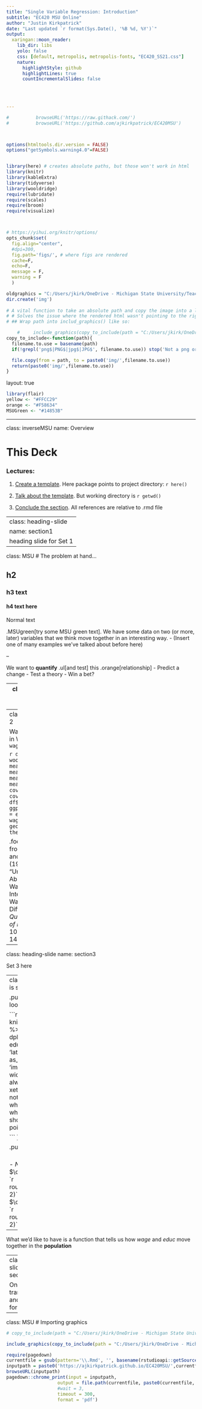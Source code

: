 ```yaml
---
title: "Single Variable Regression: Introduction"
subtitle: "EC420 MSU Online"
author: "Justin Kirkpatrick"
date: "Last updated `r format(Sys.Date(), '%B %d, %Y')`"
output:
  xaringan::moon_reader:
    lib_dir: libs
    yolo: false
    css: [default, metropolis, metropolis-fonts, "EC420_SS21.css"]
    nature:
      highlightStyle: github
      highlightLines: true
      countIncrementalSlides: false
   
                
      

---
```

```r

#          browseURL('https://raw.githack.com/')
#          browseURL('https://github.com/ajkirkpatrick/EC420MSU')



options(htmltools.dir.version = FALSE)
options("getSymbols.warning4.0"=FALSE)


library(here) # creates absolute paths, but those won't work in html
library(knitr)
library(kableExtra)
library(tidyverse)
library(wooldridge)
require(lubridate)
require(scales)
require(broom)
require(visualize)



# https://yihui.org/knitr/options/
opts_chunk$set(
  fig.align="center",
  #dpi=300, 
  fig.path='figs/', # where figs are rendered
  cache=F,
  echo=F,
  message = F,
  warning = F
  )

oldgraphics = "C:/Users/jkirk/OneDrive - Michigan State University/Teaching/EC420MSU/graphics"
dir.create('img')
  
# A vital function to take an absolute path and copy the image into a local img folder.
# # Solves the issue where the rendered html wasn't pointing to the right things. 
# ## Wrap path into includ_graphics() like so:

    #     include_graphics(copy_to_include(path = "C:/Users/jkirk/OneDrive - Michigan State University/Teaching/EC420online/img/MMfig43a.png"))
copy_to_include<-function(path){
  filename.to.use = basename(path)
  if(!grepl('png$|PNG$|jpg$|JPG$', filename.to.use)) stop('Not a png or jpg')

  file.copy(from = path, to = paste0('img/',filename.to.use))
  return(paste0('img/',filename.to.use))
}

```

layout: true

<div class="msu-header"></div>  


<div style = "position:fixed; visibility: hidden">
$$\require{color}\definecolor{yellow}{rgb}{1, 0.8, 0.16078431372549}$$
$$\require{color}\definecolor{orange}{rgb}{0.96078431372549, 0.525490196078431, 0.203921568627451}$$
$$\require{color}\definecolor{MSUgreen}{rgb}{0.0784313725490196, 0.52156862745098, 0.231372549019608}$$
</div>

<script type="text/x-mathjax-config">
MathJax.Hub.Config({
  TeX: {
    Macros: {
      yellow: ["{\\color{yellow}{#1}}", 1],
      orange: ["{\\color{orange}{#1}}", 1],
      MSUgreen: ["{\\color{MSUgreen}{#1}}", 1]
    },
    loader: {load: ['[tex]/color']},
    tex: {packages: {'[+]': ['color']}}
  }
});
</script>

<style>
.yellow {color: #FFCC29;}
.orange {color: #F58634;}
.MSUGreen {color: #14853B;}
</style>


```r
library(flair)
yellow <- "#FFCC29"
orange <- "#F58634"
MSUGreen <- "#14853B"
```
---

class: inverseMSU
name: Overview

# This Deck  

### __Lectures:__
1. [Create a template](#section1). Here package points to project directory: `r here()`

2. [Talk about the template](#section2). But working directory is `r getwd()`

3. [Conclude the section](#section3). All references are relative to .rmd file

---
class: heading-slide
name: section1
heading slide for Set 1
---

class: MSU
# The problem at hand...

## h2

### h3 text

#### h4 text here

Normal text

.MSUgreen[try some MSU green text]. We have some data on two (or more, later) variables that we think move together in an interesting way.
- (Insert one of many examples we've talked about before here)

--

We want to **quantify** .ul[and test] this .orange[relationship]
- Predict a change
- Test a theory
- Win a bet?


---
class: heading-slide
name: section2

heading slide set2

### .orange[heading slide text h3]
---
class: MSU
# Set 2

Wage data used in Wooldridge `wage2`

```r
df = wooldridge::wage2
meanwage = mean(df$wage)
meaneduc = mean(df$educ)
covwageeduc = cov(df$educ, df$wage)
d = ggplot(df, aes(x = educ, y = wage)) + geom_point() + theme_bw()
d
```

.footnote[Data from Blackburn and Neumark (1992), "Unobserved Ability, Efficiency Wages, and Interindustry Wage Differentials" *Quarterly Journal of Economics* 107, 1421-1436]


---
class: heading-slide
name: section3

Set 3 here

---
class: MSU
# This is set 3

.pull-left[
The data looks like this:  

```r
knitr::kable(head(df %>% dplyr::select(wage, educ)), format = 'latex') %>%
  as_image(file = 'img/wol2.png', width=4)  # should always be calling xetex from MikTex not Tex Live! cmd > where xetex or where xelatex will show where its pointing. 
 
```
]

.pull-right[
```r
d
```

<br>
- $N = 935$
- $\overline{wage} = `r round(meanwage, 2)`$
- $\overline{educ} = `r round(meaneduc, 2)`$
]

--

What we'd like to have is a function that tells us how $wage$ and $educ$ move together in the **population** 

---
class: heading-slide
name: section4


On to transformations and functional forms!

---
class: MSU
# Importing graphics


```r

# copy_to_include(path = "C:/Users/jkirk/OneDrive - Michigan State University/Teaching/EC420online/img/MMfig43a.png")

include_graphics(copy_to_include(path = "C:/Users/jkirk/OneDrive - Michigan State University/Teaching/EC420online/img/MMfig43a.png"))
```

```r

require(pagedown)
currentfile = gsub(pattern='\\.Rmd', '', basename(rstudioapi::getSourceEditorContext()$path))
inputpath = paste0('https://ajkirkpatrick.github.io/EC420MSU/',currentfile, '/', paste0(currentfile, '.html'))
browseURL(inputpath)
pagedown::chrome_print(input = inputpath,
                   output = file.path(currentfile, paste0(currentfile, '.pdf')),
                   #wait = 3,
                   timeout = 300,
                   format = 'pdf')

```